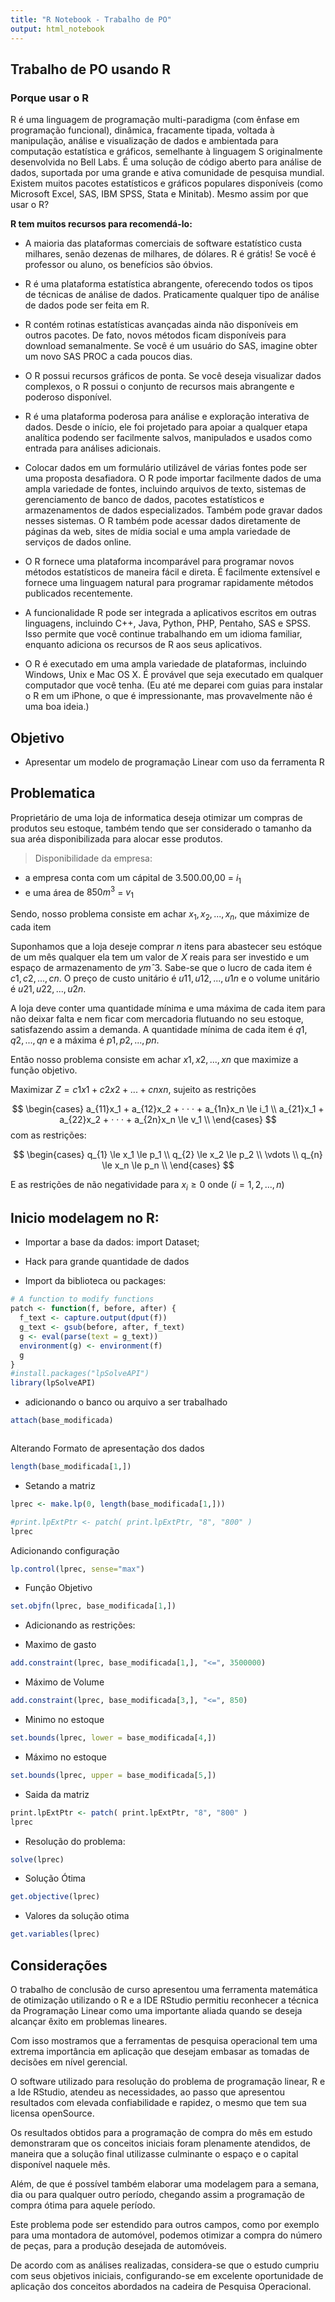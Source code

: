 ```yaml
---
title: "R Notebook - Trabalho de PO"
output: html_notebook
---
```


## Trabalho de PO usando R

### Porque usar o R


R é uma linguagem de programação multi-paradigma (com ênfase em programação funcional), dinâmica, fracamente tipada, voltada à manipulação, análise e visualização de dados e ambientada para computação estatística e gráficos, semelhante à linguagem S originalmente desenvolvida no Bell Labs. É uma solução de código aberto para análise de dados, suportada por uma grande e ativa comunidade de pesquisa mundial. Existem muitos pacotes estatísticos e gráficos populares disponíveis (como Microsoft Excel, SAS, IBM SPSS, Stata e Minitab). Mesmo assim por que usar o R?

**R tem muitos recursos para recomendá-lo:**

- A maioria das plataformas comerciais de software estatístico custa milhares, senão dezenas de milhares, de dólares. R é grátis! Se você é professor ou aluno, os benefícios são óbvios.

- R é uma plataforma estatística abrangente, oferecendo todos os tipos de técnicas de análise de dados. Praticamente qualquer tipo de análise de dados pode ser feita em R.

- R contém rotinas estatísticas avançadas ainda não disponíveis em outros pacotes. De fato, novos métodos ficam disponíveis para download semanalmente. Se você é um usuário do SAS, imagine obter um novo SAS PROC a cada poucos dias.

- O R possui recursos gráficos de ponta. Se você deseja visualizar dados complexos, o R possui o conjunto de recursos mais abrangente e poderoso disponível.

- R é uma plataforma poderosa para análise e exploração interativa de dados. Desde o início, ele foi projetado para apoiar a qualquer etapa analítica podendo ser facilmente salvos, manipulados e usados como entrada para análises adicionais.

- Colocar dados em um formulário utilizável de várias fontes pode ser uma proposta desafiadora. O R pode importar facilmente dados de uma ampla variedade de fontes, incluindo arquivos de texto, sistemas de gerenciamento de banco de dados, pacotes estatísticos e armazenamentos de dados especializados. Também pode gravar dados nesses sistemas. O R também pode acessar dados diretamente de páginas da web, sites de mídia social e uma ampla variedade de serviços de dados online.

- O R fornece uma plataforma incomparável para programar novos métodos estatísticos de maneira fácil e direta. É facilmente extensível e fornece uma linguagem natural para programar rapidamente métodos publicados recentemente.

- A funcionalidade R pode ser integrada a aplicativos escritos em outras linguagens, incluindo C++, Java, Python, PHP, Pentaho, SAS e SPSS. Isso permite que você continue trabalhando em um idioma familiar, enquanto adiciona os recursos de R aos seus aplicativos.

- O R é executado em uma ampla variedade de plataformas, incluindo Windows, Unix e Mac OS X. É provável que seja executado em qualquer computador que você tenha. (Eu até me deparei com guias para instalar o R em um iPhone, o que é impressionante, mas provavelmente não é uma boa ideia.)

## Objetivo

- Apresentar um modelo de programação Linear com uso da ferramenta R

## Problematica 

Proprietário de uma loja de informatica deseja otimizar um compras de produtos seu estoque, também tendo que ser considerado o tamanho da sua aréa disponibilizada para alocar esse produtos.

> Disponibilidade da empresa:

 - a empresa conta com um cápital de 3.500.00,00 = $i_1$
 - e uma área de $850m^3$ = $v_1$

Sendo, nosso problema consiste em achar $x_1, x_2, ..., x_n$, que máximize de cada item 

Suponhamos que a loja deseje comprar *n* itens para abastecer seu estóque de um mês qualquer ela tem um valor de $X$ reais para ser investido e um espaço de armazenamento de $ymˆ3$. Sabe-se que o lucro de cada item é $c1, c2, ..., cn$. 
O preço de custo unitário é $u11, u12, ..., u1n$ e o volume unitário é $u21, u22, ..., u2n$.

A loja deve conter uma quantidade mínima e uma máxima de cada item para não deixar falta e nem ficar com mercadoria flutuando no seu estoque, satisfazendo assim a demanda. A quantidade mínima de cada item é $q1, q2, ..., qn$ e a máxima é $p1, p2, ..., pn$.

Então nosso problema consiste em achar $x1, x2, ..., xn$ que maximize a função objetivo.

Maximizar $Z = c1x1 + c2x2 + ... + cnxn$, sujeito as restrições

$$
\begin{cases}
a_{11}x_1 + a_{12}x_2 + · · · + a_{1n}x_n \le i_1  \\
a_{21}x_1 + a_{22}x_2 + · · · + a_{2n}x_n \le v_1 \\
\end{cases}
$$
com as restrições: 

$$
\begin{cases}
q_{1} \le x_1 \le p_1 \\
q_{2} \le x_2 \le p_2 \\
\vdots  \\
q_{n} \le x_n \le p_n \\
\end{cases}
$$

E as restrições de não negatividade para $x_i \ge 0$ onde $(i = 1,2,...,n)$


## Inicio modelagem no R:

- Importar a base da dados: import Dataset;

- Hack para grande quantidade de dados

- Import da biblioteca ou packages:

```r
# A function to modify functions
patch <- function(f, before, after) { 
  f_text <- capture.output(dput(f))
  g_text <- gsub(before, after, f_text)
  g <- eval(parse(text = g_text))
  environment(g) <- environment(f)
  g
}
#install.packages("lpSolveAPI")
library(lpSolveAPI)
```

 - adicionando o banco ou arquivo a ser trabalhado
 
```r
attach(base_modificada)
```
```r

```
Alterando Formato de apresentação dos dados

```r
length(base_modificada[1,])
```

 - Setando a matriz

```r
lprec <- make.lp(0, length(base_modificada[1,]))

#print.lpExtPtr <- patch( print.lpExtPtr, "8", "800" )
lprec
```

Adicionando configuração

```r
lp.control(lprec, sense="max")
```

 - Função Objetivo

```r
set.objfn(lprec, base_modificada[1,])
```

 - Adicionando as restrições:

 - Maximo de gasto

```r
add.constraint(lprec, base_modificada[1,], "<=", 3500000)
```

- Máximo de Volume

```r
add.constraint(lprec, base_modificada[3,], "<=", 850)
```

 - Minimo no estoque
```r
set.bounds(lprec, lower = base_modificada[4,])
```

- Máximo no estoque
```r
set.bounds(lprec, upper = base_modificada[5,])
```

 - Saida da matriz 
```r
print.lpExtPtr <- patch( print.lpExtPtr, "8", "800" )
lprec
```
 - Resolução do problema:

```r
solve(lprec)
```

 - Solução Ótima

```r
get.objective(lprec)
```

 - Valores da solução otima

```r
get.variables(lprec)
```

## Considerações 

O trabalho de conclusão de curso apresentou uma ferramenta matemática de otimização utilizando o R e a IDE RStudio permitiu reconhecer a técnica da Programação Linear como uma importante aliada quando se deseja alcançar êxito em problemas lineares.

Com isso mostramos que a ferramentas de pesquisa operacional tem uma extrema importância em aplicação que desejam embasar as tomadas de decisões em nível gerencial. 

O software utilizado para resolução do problema de programação linear, R e a Ide RStudio, atendeu as necessidades, ao passo que apresentou resultados com elevada confiabilidade e rapidez, o mesmo que tem sua licensa openSource. 

Os resultados obtidos para a programação de compra do mês em estudo demonstraram que os conceitos iniciais foram plenamente atendidos, de maneira que a solução final utilizasse culminante o espaço e o capital disponível naquele mês. 

Além, de que é possível também elaborar uma modelagem para a semana, dia ou para qualquer outro período, chegando assim a programação de compra ótima para aquele período. 

Este problema pode ser estendido para outros campos, como por exemplo para uma montadora de automóvel, podemos otimizar a compra do número de peças, para a produção desejada de automóveis.

De acordo com as análises realizadas, considera-se que o estudo cumpriu com seus objetivos iniciais, configurando-se em excelente oportunidade de aplicação dos conceitos abordados na cadeira de Pesquisa Operacional.


